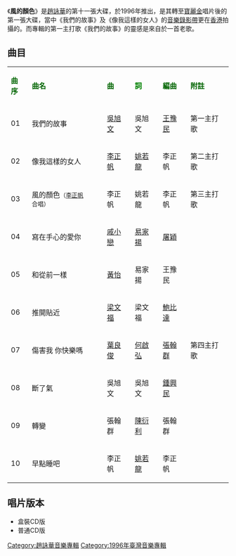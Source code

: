 {{unreferenced|time=2012-06-27T11:38:29+00:00}}
{{Album infobox | <!-- See Wikipedia:WikiProject_Albums -->
|  Name        =  風的顏色
|  Type        = [[專輯|專輯]]
|  Artist      = [[趙詠華|趙詠華]]
|  Cover       = 趙詠華 風的顏色.jpg
|  Released    = 1996年
|  Recorded    = 1996年
|  Genre       = [[國語流行音樂|國語流行音樂]]
|  Length      = 51分21秒
|  Label       = [[寶麗金|寶麗金]]
|  Number      = 
|  Producer    = [[吳旭文|吳旭文]](1,4,8的音樂監製)<br>[[李正帆|李正帆]](2,3,10的音樂監製)<br>[[周治平|周治平]](5,6的音樂監製)<br>[[徐禹|徐禹]](5,6的音樂監製)<br>[[Peter_Wong|Peter Wong]](7,9的音樂監製)
|  Last album  = [[問心無愧|問心無愧]] <br />(1994年)
|  This album  = '''風的顏色''' <br />(1996年)
|  Next album  = [[Cyndi|Cyndi]] <br />(1996年)}}

《'''風的顏色'''》是[[趙詠華|趙詠華]]的第十一張大碟，於1996年推出，是其轉至[[寶麗金|寶麗金]]唱片後的第一張大碟，當中《我們的故事》及《像我這樣的女人》的[[音樂錄影帶|音樂錄影帶]]更在[[香港|香港]]拍攝的。而專輯的第一主打歌《我們的故事》的靈感是來自於一首老歌。

==曲目==
{| class="wikitable"
|-
| <font color=darkgreen>'''曲序'''</font> || <font color=darkgreen>'''曲名'''</font> || <font color=darkgreen>'''曲'''</font> || <font color=green>'''詞'''</font> || <font color=darkgreen>'''編曲'''</font> || <font color=darkgreen>'''附註'''</font>
|-
| 01 || 我們的故事 || [[吳旭文|吳旭文]] || 吳旭文 || [[王豫民|王豫民]] || 第一主打歌
|-
| 02 || 像我這樣的女人 || [[李正帆|李正帆]] || [[姚若龍|姚若龍]] || 李正帆 || 第二主打歌
|-
| 03 || 風的顏色<small>（[[李正帆|李正帆]]合唱）</small> || 李正帆 || 姚若龍 || 李正帆 || 第三主打歌
|-
| 04 || 寫在手心的愛你 || [[戚小戀|戚小戀]] || [[易家揚|易家揚]] || [[屠穎|屠穎]] ||
|-
| 05 || 和從前一樣 || [[黃怡|黃怡]] || 易家揚 || 王豫民 ||
|-
| 06 || 推開貼近 || [[梁文福|梁文福]] || 梁文福 || [[鮑比達|鮑比達]] ||
|-
| 07 || 傷害我 你快樂嗎 || [[葉良俊|葉良俊]] || [[何啟弘|何啟弘]] || [[張翰群|張翰群]] || 第四主打歌
|-
| 08 || 斷了氣 || 吳旭文 || 吳旭文 || [[鍾興民|鍾興民]] ||
|-
| 09 || 轉變 || 張翰群 || [[陳衍利|陳衍利]] || 張翰群 ||
|-
| 10 || 早點睡吧 || 李正帆 || [[姚若龍|姚若龍]] || 李正帆 || 
|}

== 唱片版本 ==
* 盒裝CD版
* 普通CD版

[[Category:趙詠華音樂專輯|Category:趙詠華音樂專輯]]
[[Category:1996年臺灣音樂專輯|Category:1996年臺灣音樂專輯]]